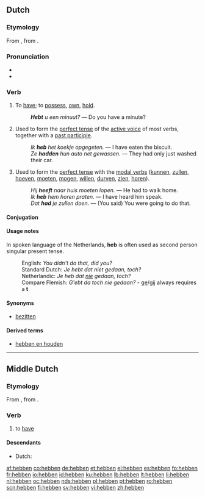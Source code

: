 ==Dutch==
===Etymology===
From {{etyl|odt|nl}} {{term|hebban|lang=odt}}, from {{proto|Germanic|habjanan|lang=nl}}.

===Pronunciation===
* {{IPA|lang=nl|/ˈɦɛ.bə(n)/}}
* {{audio|Nl-hebben.ogg|audio}}

===Verb===
{{nl-verb|irr}}

# {{transitive}} To [[have]]; to [[possess]], [[own]], [[hold]].
#: '''''Hebt''' u een minuut?'' &mdash; Do you have a minute?
# {{context|lang=nl|transitive|auxiliary}} Used to form the [[perfect tense]] of the [[active voice]] of most verbs, together with a [[past participle]].
#: ''Ik '''heb''' het koekje opgegeten.'' &mdash; I have eaten the biscuit.
#: ''Ze '''hadden''' hun auto net gewassen.'' &mdash; They had only just washed their car.
# {{context|lang=nl|transitive|auxiliary}} Used to form the [[perfect tense]] with the [[modal verbs]] ([[kunnen]], [[zullen]], [[hoeven]], [[moeten]], [[mogen]], [[willen]], [[durven]], [[zien]], [[horen]]).
#: ''Hij '''heeft''' naar huis moeten lopen.'' &mdash; He had to walk home.
#: ''Ik '''heb''' hem horen praten.'' &mdash; I have heard him speak.
#: ''Dat '''had''' je zullen doen.'' &mdash; (You said) You were going to do that.

====Conjugation====
{{nl-conj-irr|heb|hebt|heeft|had|gehad|hebbe|hadde|12a=heeft}}

====Usage notes====
In spoken language of the Netherlands, '''heb''' is often used as second person singular present tense.
:English: ''You didn't do that, did you?''
:Standard Dutch: ''Je hebt dat niet gedaan, toch?''
:Netherlandic: ''Je heb dat [[nie#Dutch|nie]] gedaan, toch?''
:Compare Flemish: ''G'ebt da toch nie gedaan?'' - [[ge#Dutch|ge]]/[[gij]] always requires a '''t'''

====Synonyms====
*[[bezitten]]

====Derived terms====
* [[hebben en houden]]

----

==Middle Dutch==
===Etymology===
From {{etyl|odt|nl}} {{term|hebban|lang=odt}}, from {{proto|Germanic|habjanan|lang=dum}}.

===Verb===
{{infl|dum|verb}}

# to [[have]]

====Descendants====
* Dutch: {{l|nl|hebben}}

[[af:hebben]]
[[co:hebben]]
[[de:hebben]]
[[et:hebben]]
[[el:hebben]]
[[es:hebben]]
[[fo:hebben]]
[[fr:hebben]]
[[io:hebben]]
[[id:hebben]]
[[ku:hebben]]
[[lb:hebben]]
[[lt:hebben]]
[[li:hebben]]
[[nl:hebben]]
[[oc:hebben]]
[[nds:hebben]]
[[pl:hebben]]
[[pt:hebben]]
[[ro:hebben]]
[[scn:hebben]]
[[fi:hebben]]
[[sv:hebben]]
[[vi:hebben]]
[[zh:hebben]]